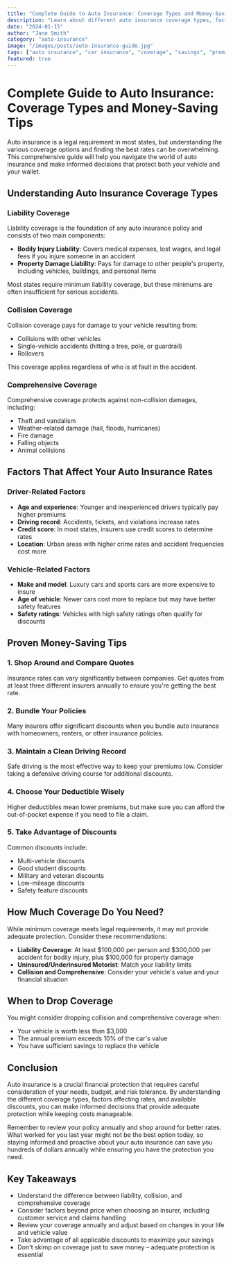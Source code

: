 ```yaml
---
title: "Complete Guide to Auto Insurance: Coverage Types and Money-Saving Tips"
description: "Learn about different auto insurance coverage types, factors affecting rates, and proven strategies to reduce your premiums while maintaining adequate protection."
date: "2024-01-15"
author: "Jane Smith"
category: "auto-insurance"
image: "/images/posts/auto-insurance-guide.jpg"
tags: ["auto insurance", "car insurance", "coverage", "savings", "premiums"]
featured: true
---
```


# Complete Guide to Auto Insurance: Coverage Types and Money-Saving Tips

Auto insurance is a legal requirement in most states, but understanding the various coverage options and finding the best rates can be overwhelming. This comprehensive guide will help you navigate the world of auto insurance and make informed decisions that protect both your vehicle and your wallet.

## Understanding Auto Insurance Coverage Types

### Liability Coverage
Liability coverage is the foundation of any auto insurance policy and consists of two main components:

- **Bodily Injury Liability**: Covers medical expenses, lost wages, and legal fees if you injure someone in an accident
- **Property Damage Liability**: Pays for damage to other people's property, including vehicles, buildings, and personal items

Most states require minimum liability coverage, but these minimums are often insufficient for serious accidents.

### Collision Coverage
Collision coverage pays for damage to your vehicle resulting from:
- Collisions with other vehicles
- Single-vehicle accidents (hitting a tree, pole, or guardrail)
- Rollovers

This coverage applies regardless of who is at fault in the accident.

### Comprehensive Coverage
Comprehensive coverage protects against non-collision damages, including:
- Theft and vandalism
- Weather-related damage (hail, floods, hurricanes)
- Fire damage
- Falling objects
- Animal collisions

## Factors That Affect Your Auto Insurance Rates

### Driver-Related Factors
- **Age and experience**: Younger and inexperienced drivers typically pay higher premiums
- **Driving record**: Accidents, tickets, and violations increase rates
- **Credit score**: In most states, insurers use credit scores to determine rates
- **Location**: Urban areas with higher crime rates and accident frequencies cost more

### Vehicle-Related Factors
- **Make and model**: Luxury cars and sports cars are more expensive to insure
- **Age of vehicle**: Newer cars cost more to replace but may have better safety features
- **Safety ratings**: Vehicles with high safety ratings often qualify for discounts

## Proven Money-Saving Tips

### 1. Shop Around and Compare Quotes
Insurance rates can vary significantly between companies. Get quotes from at least three different insurers annually to ensure you're getting the best rate.

### 2. Bundle Your Policies
Many insurers offer significant discounts when you bundle auto insurance with homeowners, renters, or other insurance policies.

### 3. Maintain a Clean Driving Record
Safe driving is the most effective way to keep your premiums low. Consider taking a defensive driving course for additional discounts.

### 4. Choose Your Deductible Wisely
Higher deductibles mean lower premiums, but make sure you can afford the out-of-pocket expense if you need to file a claim.

### 5. Take Advantage of Discounts
Common discounts include:
- Multi-vehicle discounts
- Good student discounts
- Military and veteran discounts
- Low-mileage discounts
- Safety feature discounts

## How Much Coverage Do You Need?

While minimum coverage meets legal requirements, it may not provide adequate protection. Consider these recommendations:

- **Liability Coverage**: At least $100,000 per person and $300,000 per accident for bodily injury, plus $100,000 for property damage
- **Uninsured/Underinsured Motorist**: Match your liability limits
- **Collision and Comprehensive**: Consider your vehicle's value and your financial situation

## When to Drop Coverage

You might consider dropping collision and comprehensive coverage when:
- Your vehicle is worth less than $3,000
- The annual premium exceeds 10% of the car's value
- You have sufficient savings to replace the vehicle

## Conclusion

Auto insurance is a crucial financial protection that requires careful consideration of your needs, budget, and risk tolerance. By understanding the different coverage types, factors affecting rates, and available discounts, you can make informed decisions that provide adequate protection while keeping costs manageable.

Remember to review your policy annually and shop around for better rates. What worked for you last year might not be the best option today, so staying informed and proactive about your auto insurance can save you hundreds of dollars annually while ensuring you have the protection you need.

## Key Takeaways

- Understand the difference between liability, collision, and comprehensive coverage
- Consider factors beyond price when choosing an insurer, including customer service and claims handling
- Review your coverage annually and adjust based on changes in your life and vehicle value
- Take advantage of all applicable discounts to maximize your savings
- Don't skimp on coverage just to save money – adequate protection is essential